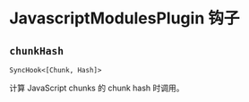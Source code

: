 
# JavascriptModulesPlugin 钩子

## `chunkHash`

`SyncHook<[Chunk, Hash]>`

<ChunkType />
<HashType />

计算 JavaScript chunks 的 chunk hash 时调用。

